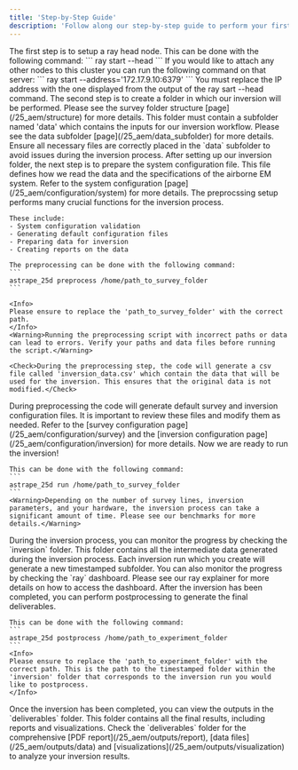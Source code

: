 ```yaml
---
title: 'Step-by-Step Guide'
description: 'Follow along our step-by-step guide to perform your first inversion with Astrape.'
---
```


<Steps>
  <Step title="Start Ray">
    The first step is to setup a ray head node. This can be done with the following command: 
    ```
    ray start --head
    ```
    If you would like to attach any other nodes to this cluster you can run the following command on that server: 
    ```
     ray start --address='172.17.9.10:6379'
    ```
    <Warning>You must replace the IP address with the one displayed from the output of the ray sart --head command.</Warning>
  </Step>
  <Step title="Setup Folder Structure">
    The second step is to create a folder in which our inversion will be performed. Please see the survey folder structure [page](/25_aem/structure) for more details. 
    This folder must contain a subfolder named 'data' which contains the inputs for our inversion workflow. 
    Please see the data subfolder [page](/25_aem/data_subfolder) for more details. 
    <Tip>Ensure all necessary files are correctly placed in the `data` subfolder to avoid issues during the inversion process.</Tip>
  </Step>
  <Step title="Prepare System Configuration File">
    After setting up our inversion folder, the next step is to prepare the system configuration file. This file defines how we read the data and the specifications of the airborne EM system. 
    Refer to the system configuration [page](/25_aem/configuration/system) for more details. 
  </Step>
  <Step title="Preprocessing ">
    The preprocssing setup performs many crucial functions for the inversion process.

    These include: 
    - System configuration validation
    - Generating default configuration files
    - Preparing data for inversion
    - Creating reports on the data

    The preprocessing can be done with the following command:
    ```
    astrape_25d preprocess /home/path_to_survey_folder
    ```

    <Info>
    Please ensure to replace the 'path_to_survey_folder' with the correct path. 
    </Info>
    <Warning>Running the preprocessing script with incorrect paths or data can lead to errors. Verify your paths and data files before running the script.</Warning>

    <Check>During the preprocessing step, the code will generate a csv file called 'inversion_data.csv' which contain the data that will be used for the inversion. This ensures that the original data is not modified.</Check>
  </Step>
  <Step title="Modify Survey + Inversion Configuration Files">
    During preprocessing the code will generate default survey and inversion configuration files. It is important to review these files and modify them as needed.
    Refer to the [survey configuration page](/25_aem/configuration/survey) and the [inversion configuration page](/25_aem/configuration/inversion) for more details.
  </Step>
  <Step title="Run Inversion">
    Now we are ready to run the inversion! 

    This can be done with the following command: 
    ```
    astrape_25d run /home/path_to_survey_folder
    ```
    <Warning>Depending on the number of survey lines, inversion parameters, and your hardware, the inversion process can take a significant amount of time. Please see our benchmarks for more details.</Warning> 
  </Step>
  <Step title="Monitor Progress">
  During the inversion process, you can monitor the progress by checking the `inversion` folder. This folder contains all the intermediate data generated during the inversion process. Each inversion run which you create will generate a new timestamped subfolder.

  <Info>
  You can also monitor the progress by checking the `ray` dashboard. Please see our ray explainer for more details on how to access the dashboard.
  </Info>
  </Step>
    <Step title="Postprocessing">
    After the inversion has been completed, you can perform postprocessing to generate the final deliverables.

    This can be done with the following command: 
    ```
    astrape_25d postprocess /home/path_to_experiment_folder
    ```
    <Info>
    Please ensure to replace the 'path_to_experiment_folder' with the correct path. This is the path to the timestamped folder within the 'inversion' folder that corresponds to the inversion run you would like to postprocess.
    </Info>
  </Step>
  <Step title="Inspect Deliverables">
    Once the inversion has been completed, you can view the outputs in the `deliverables` folder. 
    This folder contains all the final results, including reports and visualizations.
    <Check>Check the `deliverables` folder for the comprehensive [PDF report](/25_aem/outputs/report), [data files](/25_aem/outputs/data) and [visualizations](/25_aem/outputs/visualization) to analyze your inversion results.</Check>

  </Step>
</Steps>
